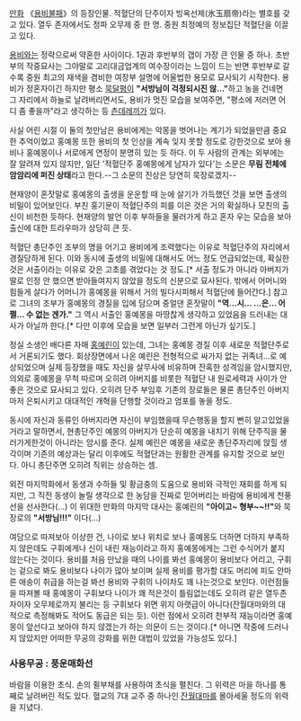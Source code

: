 [[만화]] 《[[용비불패]]》의 등장인물. 적혈단의 단주이자 빙옥선제(氷玉扇帝)라는 별호를 갖고 있다. 열두 존자에서도 정파 오무제 중 한 명. 중원 최정예의 정보집단 적혈단을 이끌고 있다.

[[용비]]와는 정략으로써 약혼한 사이이다. 1권과 후반부의 갭이 가장 큰 인물 중 하나. 초반부의 작중묘사는 그야말로 고리대금업계의 여수장이라는 느낌이 드는 반면 후반부로 갈수록 중원 최고의 재색을 겸비한 여장부 설명에 어울법한 용모로 묘사되기 시작한다. 용비가 정혼자이긴 하지만 평소 [[묵달평]]이 '''"서방님이 걱정되시진 않…"'''하고 농을 건네면 그 자리에서 하늘로 날려버리면서도, 용비가 멋진 모습을 보여주면, "평소에 저러면 어디 좀 좋을까"라고 생각하는 등 [[츤데레]]끼가 있다.

사실 어린 시절 이 둘의 첫만남은 용비에게는 악몽을 벗어나는 계기가 되었을만큼 중요한 추억이었고 홍예몽 또한 용비의 첫 인상을 계속 잊지 못할 정도로 강한것으로 보아 용비나 홍예몽이나 서로에게 연정이 분명히 있는 듯 하다. 이 두 사람의 관계는 외부에는 잘 알려져 있지 않지만, 일단 '적혈단주 홍예몽에게 남자가 있다'는 소문은 '''무림 전체에 암암리에 퍼진 상태'''라고 한다.--그 소문의 진상은 당연히 묵장로겠지--

현재양이 혼잣말로 홍예몽의 출생을 운운할 때 눈에 살기가 가득했던 것을 보면 출생의 비밀이 있어보인다. 부친 홍기문이 적혈단주의 피를 이은 것은 거의 확실하나 모친의 출신이 비천한 듯하다. 현재양의 발언 이후 부하들을 물러가게 하고 혼자 우는 모습을 보아 출신에 대한 트라우마가 상당히 큰 듯.

적혈단 총단주인 조부의 명을 어기고 용비에게 조력했다는 이유로 적혈단주의 자리에서 경질당하게 된다. 이와 동시에 출생의 비밀에 대해서도 어느 정도 언급되었는데, 확실한 것은 서출이라는 이유로 갖은 고초를 겪었다는 것 정도.[* 서출 정도가 아니라 아버지가 딸로 인정 안 했으면 받아들여지지 않았을 정도의 신분으로 묘사된다. 밖에서 어머니와 힘들게 살다가 어머니가 홍예몽을 위해서 거의 빌다시피해서 적혈단에 들어간다.] 참고로 그녀의 조부가 홍예몽의 경질을 입에 담으며 중얼댄 혼잣말이 '''"역…시… …은… 어쩔… 수 없는 겐가."''' 그 역시 서출인 홍예몽을 마땅찮게 생각하고 있었음을 드러내는 대사가 아닐까 한다.[* 다만 이후에 모습을 보면 일부러 그런게 아닌가 싶기도.]

정실 소생인 배다른 자매 [[홍예린]]이 있는데, 그녀는 홍예몽 경질 이후 새로운 적혈단주로서 거론되기도 했다.  회상장면에서 나온 예린은 전형적으로 싸가지 없는 귀족녀…로 예상되었으며 실제 등장했을 때도 자신을 살무사에 비유하며 잔혹한 성격임을 암시했지만, 의외로 홍예몽을 무척 따르며 오히려 아버지를 비롯한 적혈단 내 원로세력과 사이가 안좋은 것으로 묘사되고 있다. 오히려 단주 부임후 기존의 장로들은 물론 총단주인 아버지마저 은퇴시키고 대대적인 개혁을 단행할 것이라고 엄포를 놓을 정도. 

동시에 자신과 동류인 아버지라면 자신이 부임했을때  무슨행동을 할지 뻔히 알고있었을거라고 말하면서, 현총단주인 예몽의 아버지가 단순히 예몽을 내치기 위해 단주직을 물러가게한것이  아니라는 암시를 준다. 실제 예린은 예몽을 새로운 총단주자리에 앉힐 생각이며 기존의 예상과는 달리 이후에도 적혈단과는 원활한 관계를 유지할 것으로 보인다. 아니 총단주면 오히려 직위는 상승하는 셈.

외전 마지막화에서 동생과 수하들 및 황금충의 도움으로 용비와 극적인 재회를 하게 되지만, 그 직전 동생이 놀릴 생각으로 한 농담을 진짜로 믿어버리는 바람에 용비에게 천풍선을 선사한다(…) 이 위대한 만화의 마지막 대사는 홍예린의 '''"아이고~ 형부~~!!"'''와 묵장로의 '''"서방님!!!"''' 이다(…)

여담으로 따져보아 이상한 건, 나이로 보나 위치로 보나 홍예몽도 더하면 더하지 부족하지 않은데도 구휘에게나 신이 내린 재능이라고 하지 홍예몽에게는 그런 수식어가 붙지 않는다는 것이다. 용비를 처음 만났을 때의 나이를 봐선 홍예몽이 용비보다 어리고, 구휘는 겉으로 봐도 용비보다 나이가 많아 보이며 실제 용비를 평가할 대도 머리에 피도 안마른 애송이 취급을 하는걸 봐선 용비와 구휘의 나이차도 꽤 나는것으로 보인다. 이런점들을 따져볼 때 홍예몽이 구휘보다 나이가 꽤 적은것이 틀림없는데도 오히려 같은 열두존자이자 오무제로까지 불리는 등 구휘보다 위면 위지 아랫급이 아니다(잔월대마와의 대적으로 측정해봐도 적어도 동급은 되는 듯). 이런 점에서 오히려 천부적 재능이라면 홍예몽이 앞선다고 보아야 하지 않겠는가 하는 의문이 드는 것이다.[* 아니면 작중에 드러나지 않았지만 어떠한 무공의 강화를 위한 대법이 있었을 가능성도 있다.]

=== 사용무공 : 풍운매화선 ===
바람을 이용한 초식. 손의 쥘부채를 사용하여 초식을 펼친다. 그 위력은 마을 하나를 통째로 날려버린 적도 있다. 혈교의 7대 교주 중 하나인 [[잔월대마]]를 몰아세울 정도의 위력을 지녔다.
